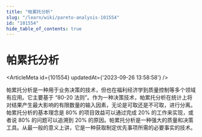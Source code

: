 ```yaml
---
title: "帕累托分析"
slug: "/learn/wiki/pareto-analysis-101554"
id: "101554"
hide_table_of_contents: true
---
```



# 帕累托分析

<ArticleMeta id={101554} updatedAt={'2023-09-26 13:58:58'} />
<div className='border-solid border-b border-t-0 my-4 border-[var(--ifm-color-gray-300)]' />

帕累托分析是一种用于业务决策的技术，但也在福利经济学到质量控制等多个领域有应用。它主要基于 “80-20 法则”。作为一种决策技术，帕累托分析在统计上将对结果产生最大影响的有限数量的输入因素，无论是可取还是不可取，进行分离。帕累托分析的基本理念是 80% 的项目效益可以通过完成 20% 的工作来实现，或者说 80% 的问题可以追溯到 20% 的原因。帕累托分析是一种强大的质量和决策工具。从最一般的意义上讲，它是一种获取制定优先事项所需的必要事实的技术。
